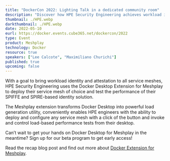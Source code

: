 ```yaml
---
title: "DockerCon 2022: Lighting Talk in a dedicated community room"
description: "Discover how HPE Security Engineering achieves workload identity and attestation across all service meshes with the Meshplay Docker Extension. Leveraging this extension, HPE tests the performance of their SPIFFE and SPIRE-based identity solution on their service mesh of choice."
thumbnail: ./HPE.webp
darkthumbnail: ./HPE.webp
date: 2022-05-10
eurl: https://docker.events.cube365.net/dockercon/2022
type: Event
product: Meshplay
technology: Docker
resource: true
speakers: ["Lee Calcote", "Maximiliano Churichi"]
published: true
upcoming: false
---
```



With a goal to bring workload identity and attestation to all service meshes, HPE Security Engineering uses the Docker Desktop Extension for Meshplay to deploy their service mesh of choice and test the performance of their SPIFFE and SPIRE-based identity solution.

The Meshplay extension transforms Docker Desktop into powerful load generation utility, conveniently enables HPE engineers with the ability to deploy and configure any service mesh with a click of the button and invoke and control load-based performance tests from their desktop.

Can’t wait to get your hands on Docker Desktop for Meshplay in the meantime? Sign up for our <Link to="/docker-extension-meshplay">beta program</Link> to get early access!

<p>
Read the recap <Link to="/blog/docker/extending-docker-with-meshplay-spire-and-istio">blog</Link> post and find out more about <a href="https://khulnasoft.com/docker-extension-meshplay">Docker Extension for Meshplay</a>. 
</p>